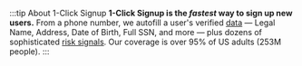 :::tip About 1-Click Signup
**1-Click Signup is the _fastest_ way to sign up new users.** From a phone number, we autofill a user's verified [data](/data/outputs/credentials#core-kyc)  — Legal Name, Address, Date of Birth, Full SSN, and more — plus dozens of sophisticated [risk signals](/data/outputs/metadata#risk-signals). Our coverage is over 95% of US adults (253M people).
:::